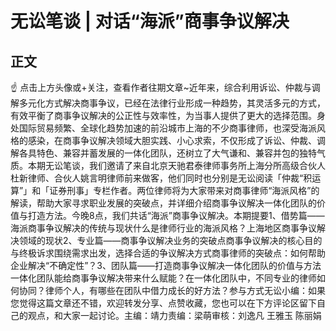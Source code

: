 # 无讼笔谈 | 对话“海派”商事争议解决
## 正文
☝ 点击上方头像或+关注，查看作者往期文章~近年来，综合利用诉讼、仲裁与调解多元化方式解决商事争议，已经在法律行业形成一种趋势，其灵活多元的方式，有效平衡了商事争议解决的公正性与效率性，为当事人提供了更大的选择范围。身处国际贸易频繁、全球化趋势加速的前沿城市上海的不少商事律师，也深受海派风格的感染，在商事争议解决领域大胆实践、小心求索，不仅形成了诉讼、仲裁、调解各具特色、兼容并蓄发展的一体化团队，还树立了大气谦和、兼容并包的独特气质。本期无讼笔谈，我们邀请了来自北京天驰君泰律师事务所上海分所高级合伙人杜新律师、合伙人姚言明律师前来做客，他们同时也分别是无讼阅读「仲裁“积运算”」和「证券刑事」专栏作者。两位律师将为大家带来对商事律师“海派风格”的解读，帮助大家寻求职业发展的突破点，并详细介绍商事争议解决一体化团队的价值与打造方法。今晚8点，我们共话“海派”商事争议解决。本期提要1、借势篇——海派商事争议解决的传统与现状什么是律师行业的海派风格？上海地区商事争议解决领域的现状2、专业篇——商事争议解决业务的突破点商事争议解决的核心目的与终极诉求围绕需求出发，选择合适的争议解决方式商事律师的突破点：如何帮助企业解决“不确定性”？3、团队篇——打造商事争议解决一体化团队的价值与方法一体化团队能给商事争议解决带来什么赋能？在一体化团队中，不同专业的律师如何协同？律师个人，有哪些在团队中借力成长的好方法？参与方式无讼小编：如果您觉得这篇文章还不错，欢迎转发分享、点赞收藏，您也可以在下方评论区留下自己的观点，和大家一起讨论。主编：靖力责编：梁萌审核：刘逸凡 王雅玉 陈丽娟